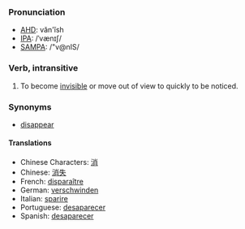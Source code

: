 ===Pronunciation===
*[[w:AHD|AHD]]: văn'ĭsh
*[[w:IPA|IPA]]: /ˈvænɪʃ/
*[[w:SAMPA|SAMPA]]: /"v@nIS/
===Verb, intransitive===
#To become [[invisible]] or move out of view to quickly to be noticed.
===Synonyms===
*[[disappear]]
====Translations====
*Chinese Characters: [[消]]
*Chinese: [[消失]]
*French: [[disparaître]]
*German: [[verschwinden]]
*Italian: [[sparire]]
*Portuguese: [[desaparecer]]
*Spanish: [[desaparecer]]